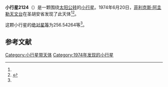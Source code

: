 {{Infobox planet
| bgcolour = #FFFFC0
| name = 2124 Nissen
| symbol = 
| image = 
| caption = 
| discovery = yes
| discovery_ref = 
| discoverer = [[菲利克斯·阿圭勒天文台|菲利克斯·阿圭勒天文台]]
| discovery_site = [[圣胡安省|圣胡安省]] 
| discovered = 1974年6月20日
| designations = yes
| mp_name = 
| named_after = 
| alt_names = 1974 MK/ 1952 HM1 / 1959 TV / 1972 AQ
| mp_category = [[主带小行星|主带小行星]]
| orbit_ref = <ref name="a">[http://ssd.jpl.nasa.gov/sbdb.cgi?sstr=2124 2124 Nissen] {{Wayback|url=http://ssd.jpl.nasa.gov/sbdb.cgi?sstr=2124 |date=20200820024023 }}，小行星數據庫瀏覽器（JPL Small-Body Database Browser）－[[美国国家航空航天局|美国国家航空航天局]]喷气推进实验室</ref>
| epoch = 2456400.5 (2013年4月18日更新)
| aphelion = {{convert|3.2982620|AU|km|3|abbr=on|lk=out}}
| perihelion = {{convert|2.7621178|AU|km|3|abbr=on}}
| semimajor = {{convert|3.0301899|AU|km|3|abbr=on}}
| eccentricity = 0.0884671
| period = 1926.651727 [[日|日]]<br />5.27[[儒略年|儒略年]]
| avg_speed = 
| inclination = 10.72085
| asc_node = 47.16447
| mean_anomaly = 
| arg_peri = 256.54264
| satellites = 
| physical_characteristics = yes
| dimensions = 
| mass = 
| density = 
| surface_grav = 
| escape_velocity = 
| sidereal_day = 
| axial_tilt = 
| pole_ecliptic_lat = 
| pole_ecliptic_lon = 
| albedo = 
| temperatures= 
| temp_name1 = 
| mean_temp_1 = 
| max_temp_1 = 
| temp_name2 = 
| max_temp_2 = 
| spectral_type = 
| abs_magnitude = 256.54264
}}

'''小行星2124'''（{{lang-en|2124 Nissen}}）是一颗围绕[[太阳|太阳]][[公转|公转]]的[[小行星|小行星]]。1974年6月20日，[[菲利克斯·阿圭勒天文台|菲利克斯·阿圭勒天文台]]在圣胡安省发现了此天体<ref name="a" /><ref>{{cite news|title=小行星列表|url=http://cfa-www.harvard.edu/iau/lists/NumberedMPs.txt|accessdate=2013-07-08|newspaper=哈佛大学|archive-date=2008-05-17|archive-url=https://web.archive.org/web/20080517010638/http://cfa-www.harvard.edu/iau/lists/NumberedMPs.txt|dead-url=no}}</ref>。

这颗小行星的[[绝对星等|绝对星等]]为256.54264等<ref name="a" />。

==参考文献==
{{reflist}}
{{Minor Planet Number|[[小行星2123|小行星2123]]|[[小行星2125|小行星2125]]}}

{{小天体}}

[[Category:小行星带天体|Category:小行星带天体]]
[[Category:1974年发现的小行星|Category:1974年发现的小行星]]

{{asteroid-stub}}